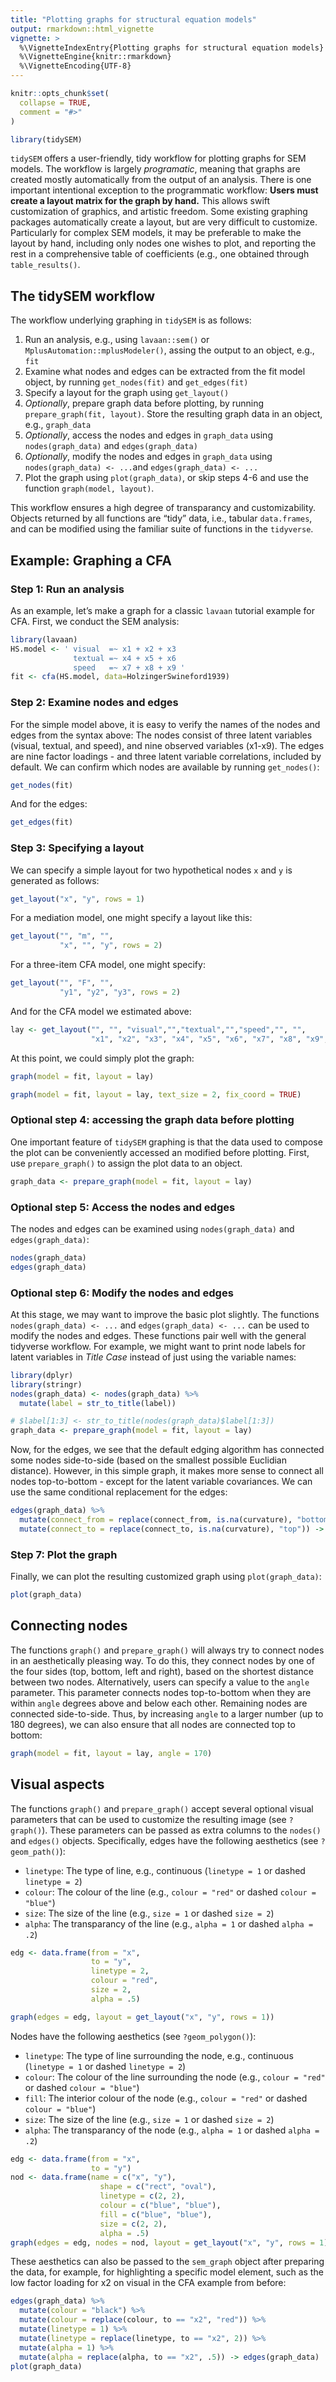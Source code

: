 ```yaml
---
title: "Plotting graphs for structural equation models"
output: rmarkdown::html_vignette
vignette: >
  %\VignetteIndexEntry{Plotting graphs for structural equation models}
  %\VignetteEngine{knitr::rmarkdown}
  %\VignetteEncoding{UTF-8}
---
```


```r
knitr::opts_chunk$set(
  collapse = TRUE,
  comment = "#>"
)
```

```r
library(tidySEM)
```

`tidySEM` offers a user-friendly, tidy workflow for plotting graphs for SEM models. The workflow is largely *programatic*, meaning that graphs are created mostly automatically from the output of an analysis. There is one important intentional exception to the programmatic workflow: **Users must create a layout matrix for the graph by hand.** This allows swift customization of graphics, and artistic freedom. Some existing graphing packages  automatically create a layout, but are very difficult to customize. Particularly for complex SEM models, it may be preferable to make the layout by hand, including only nodes one wishes to plot, and reporting the rest in a comprehensive table of coefficients (e.g., one obtained through `table_results()`.

## The tidySEM workflow

The workflow underlying graphing in `tidySEM` is as follows:

1. Run an analysis, e.g., using `lavaan::sem()` or `MplusAutomation::mplusModeler()`, assing the output to an object, e.g., `fit`
2. Examine what nodes and edges can be extracted from the fit model object, by running `get_nodes(fit)` and `get_edges(fit)`
3. Specify a layout for the graph using `get_layout()`
4. *Optionally*, prepare graph data before plotting, by running `prepare_graph(fit, layout)`. Store the resulting graph data in an object, e.g., `graph_data`
5. *Optionally*, access the nodes and edges in `graph_data` using `nodes(graph_data)` and `edges(graph_data)`
6. *Optionally*, modify the nodes and edges in `graph_data` using `nodes(graph_data) <- ...`and `edges(graph_data) <- ...`
7. Plot the graph using `plot(graph_data)`, or skip steps 4-6 and use the function `graph(model, layout)`.

This workflow ensures a high degree of transparancy and customizability. Objects returned by all functions are "tidy" data, i.e., tabular `data.frames`, and can be modified using the familiar suite of functions in the `tidyverse`.

## Example: Graphing a CFA

### Step 1: Run an analysis

As an example, let's make a graph for a classic `lavaan` tutorial example for CFA. First, we conduct the SEM analysis:

```r
library(lavaan)
HS.model <- ' visual  =~ x1 + x2 + x3
              textual =~ x4 + x5 + x6
              speed   =~ x7 + x8 + x9 '
fit <- cfa(HS.model, data=HolzingerSwineford1939)
```

### Step 2: Examine nodes and edges

For the simple model above, it is easy to verify the names of the nodes and edges from the syntax above: The nodes consist of three latent variables (visual, textual, and speed), and nine observed variables (x1-x9). The edges are nine factor loadings - and three latent variable correlations, included by default. We can confirm which nodes are available by running `get_nodes()`:

```r
get_nodes(fit)
```

And for the edges:

```r
get_edges(fit)
```

### Step 3: Specifying a layout

We can specify a simple layout for two hypothetical nodes `x` and `y` is generated as follows:

```r
get_layout("x", "y", rows = 1)
```

For a mediation model, one might specify a layout like this:

```r
get_layout("", "m", "",
           "x", "", "y", rows = 2)
```

For a three-item CFA model, one might specify:

```r
get_layout("", "F", "",
           "y1", "y2", "y3", rows = 2)
```

And for the CFA model we estimated above:

```r
lay <- get_layout("", "", "visual","","textual","","speed","", "",
                  "x1", "x2", "x3", "x4", "x5", "x6", "x7", "x8", "x9", rows = 2)
```

At this point, we could simply plot the graph:

```r
graph(model = fit, layout = lay)
```

```r
graph(model = fit, layout = lay, text_size = 2, fix_coord = TRUE)
```

### Optional step 4: accessing the graph data before plotting

One important feature of `tidySEM` graphing is that the data used to compose the plot can be conveniently accessed an modified before plotting. First, use `prepare_graph()` to assign the plot data to an object.

```r
graph_data <- prepare_graph(model = fit, layout = lay)
```

### Optional step 5: Access the nodes and edges

The nodes and edges can be examined using `nodes(graph_data)` and `edges(graph_data)`:

```r
nodes(graph_data)
edges(graph_data)
```

### Optional step 6: Modify the nodes and edges

At this stage, we may want to improve the basic plot slightly. The functions `nodes(graph_data) <- ...` and `edges(graph_data) <- ...` can be used to modify the nodes and edges. These functions pair well with the general tidyverse workflow. For example, we might want to print node labels for latent variables in *Title Case* instead of just using the variable names:

```r
library(dplyr)
library(stringr)
nodes(graph_data) <- nodes(graph_data) %>%
  mutate(label = str_to_title(label))
```

```r
# $label[1:3] <- str_to_title(nodes(graph_data)$label[1:3])
graph_data <- prepare_graph(model = fit, layout = lay)
```

Now, for the edges, we see that the default edging algorithm has connected some nodes side-to-side (based on the smallest possible Euclidian distance). However, in this simple graph, it makes more sense to connect all nodes top-to-bottom - except for the latent variable covariances. We can use the same conditional replacement for the edges:

```r
edges(graph_data) %>%
  mutate(connect_from = replace(connect_from, is.na(curvature), "bottom")) %>%
  mutate(connect_to = replace(connect_to, is.na(curvature), "top")) -> edges(graph_data)
```

### Step 7: Plot the graph

Finally, we can plot the resulting customized graph using `plot(graph_data)`:

```r
plot(graph_data)
```

## Connecting nodes

The functions `graph()` and `prepare_graph()` will always try to connect nodes in an aesthetically pleasing way. To do this, they connect nodes by one of the four sides (top, bottom, left and right), based on the shortest distance between two nodes. Alternatively, users can specify a value to the `angle` parameter. This parameter connects nodes top-to-bottom when they are within `angle` degrees above and below each other. Remaining nodes are connected side-to-side. Thus, by increasing `angle` to a larger number (up to 180 degrees), we can also ensure that all nodes are connected top to bottom:

```r
graph(model = fit, layout = lay, angle = 170)
```

## Visual aspects

The functions `graph()` and `prepare_graph()` accept several optional visual parameters that can be used to customize the resulting image (see `?graph()`). These parameters can be passed as extra columns to the `nodes()` and `edges()` objects. Specifically, edges have the following aesthetics (see `?geom_path()`):

* `linetype`: The type of line, e.g., continuous (`linetype = 1` or dashed `linetype = 2`)
* `colour`: The colour of the line (e.g., `colour = "red"` or dashed `colour = "blue"`)
* `size`: The size of the line (e.g., `size = 1` or dashed `size = 2`)
* `alpha`: The transparancy of the line (e.g., `alpha = 1` or dashed `alpha = .2`)


```r
edg <- data.frame(from = "x",
                  to = "y",
                  linetype = 2,
                  colour = "red",
                  size = 2,
                  alpha = .5)

graph(edges = edg, layout = get_layout("x", "y", rows = 1))
```

Nodes have the following aesthetics (see `?geom_polygon()`):

* `linetype`: The type of line surrounding the node, e.g., continuous (`linetype = 1` or dashed `linetype = 2`)
* `colour`: The colour of the line surrounding the node (e.g., `colour = "red"` or dashed `colour = "blue"`)
* `fill`: The interior colour of the node (e.g., `colour = "red"` or dashed `colour = "blue"`)
* `size`: The size of the line (e.g., `size = 1` or dashed `size = 2`)
* `alpha`: The transparancy of the node (e.g., `alpha = 1` or dashed `alpha = .2`)


```r
edg <- data.frame(from = "x",
                  to = "y")
nod <- data.frame(name = c("x", "y"),
                    shape = c("rect", "oval"),
                    linetype = c(2, 2),
                    colour = c("blue", "blue"),
                    fill = c("blue", "blue"),
                    size = c(2, 2),
                    alpha = .5)
graph(edges = edg, nodes = nod, layout = get_layout("x", "y", rows = 1))
```

These aesthetics can also be passed to the `sem_graph` object after preparing the data, for example, for highlighting a specific model element, such as the low factor loading for x2 on visual in the CFA example from before:

```r
edges(graph_data) %>%
  mutate(colour = "black") %>%
  mutate(colour = replace(colour, to == "x2", "red")) %>%
  mutate(linetype = 1) %>%
  mutate(linetype = replace(linetype, to == "x2", 2)) %>%
  mutate(alpha = 1) %>%
  mutate(alpha = replace(alpha, to == "x2", .5)) -> edges(graph_data)
plot(graph_data)
```


